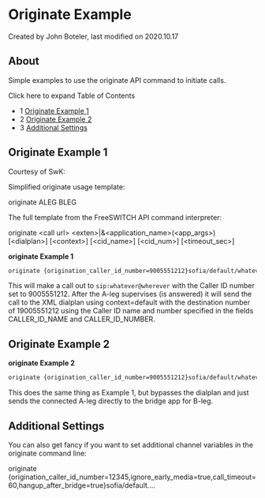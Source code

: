 
# Originate Example 

 Created by  John Boteler, last modified on 2020.10.17

## About

  
Simple examples to use the originate API command to initiate calls.  

  
Click here to expand Table of Contents

* 1 [Originate Example 1](#originate-example-1)
* 2 [Originate Example 2](#originate-example-1)
* 3 [Additional Settings](#originate-example-1)

## Originate Example 1

Courtesy of SwK:

Simplified originate usage template:

originate ALEG BLEG

The full template from the FreeSWITCH API command interpreter:

originate &lt;call url> &lt;exten>|&&lt;application_name>(&lt;app_args>) [&lt;dialplan>] [&lt;context>] [&lt;cid_name>] [&lt;cid_num>] [&lt;timeout_sec>]

  
**originate Example 1**

```xml
originate {origination_caller_id_number=9005551212}sofia/default/whatever@wherever 19005551212 XML default CALLER_ID_NAME CALLER_ID_NUMBER
```

This will make a call out to `sip:whatever@wherever` with the Caller ID number set to 9005551212\. After the A-leg supervises (is answered) it will send the call to the XML dialplan using context=default with the destination number of 19005551212 using the Caller ID name and number specified in the fields CALLER\_ID\_NAME and CALLER\_ID\_NUMBER.  

## Originate Example 2  

  
**originate Example 2**

```xml
originate {origination_caller_id_number=9005551212}sofia/default/whatever@wherever &bridge({origination_caller_id_number=8001234567}sofia/profile/someother@destination.com)
```

This does the same thing as Example 1, but bypasses the dialplan and just sends the connected A-leg directly to the bridge app for B-leg.  

## Additional Settings  

You can also get fancy if you want to set additional channel variables in the originate command line:

originate {origination_caller_id_number=12345,ignore_early_media=true,call_timeout=60,hangup_after_bridge=true}sofia/default....

  

